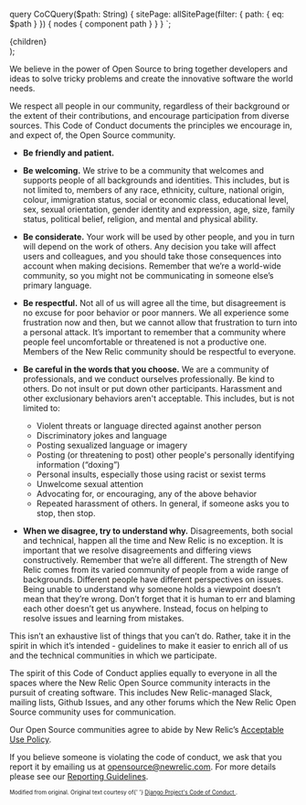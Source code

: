 
  query CoCQuery($path: String) {
    sitePage: allSitePage(filter: { path: { eq: $path } }) {
      nodes {
        component
        path
      }
    }
  }
`;

  <Layout fullWidth editLink={pageContext.fileRelativePath}>
    <SEO title="New Relic Open Source Community Code of Conduct" />
    <PageHeading
      title="New Relic Open Source Community Code of Conduct"
      hasSeparator
    />
    <div className="primary-content">
      <main>{children}</main>
    </div>
  </Layout>
);

We believe in the power of Open Source to bring together developers and ideas to solve tricky problems and create the innovative software the world needs.

We respect all people in our community, regardless of their background or the extent of their contributions, and encourage participation from diverse sources. This Code of Conduct documents the principles we encourage in, and expect of, the Open Source community.

- **Be friendly and patient.**
- **Be welcoming.** We strive to be a community that welcomes and supports people of all backgrounds and identities. This includes, but is not limited to, members of any race, ethnicity, culture, national origin, colour, immigration status, social or economic class, educational level, sex, sexual orientation, gender identity and expression, age, size, family status, political belief, religion, and mental and physical ability.
- **Be considerate.** Your work will be used by other people, and you in turn will depend on the work of others. Any decision you take will affect users and colleagues, and you should take those consequences into account when making decisions. Remember that we’re a world-wide community, so you might not be communicating in someone else’s primary language.
- **Be respectful.** Not all of us will agree all the time, but disagreement is no excuse for poor behavior or poor manners. We all experience some frustration now and then, but we cannot allow that frustration to turn into a personal attack. It’s important to remember that a community where people feel uncomfortable or threatened is not a productive one. Members of the New Relic community should be respectful to everyone.
- **Be careful in the words that you choose.** We are a community of professionals, and we conduct ourselves professionally. Be kind to others. Do not insult or put down other participants. Harassment and other exclusionary behaviors aren't acceptable. This includes, but is not limited to:

  - Violent threats or language directed against another person
  - Discriminatory jokes and language
  - Posting sexualized language or imagery
  - Posting (or threatening to post) other people's personally identifying information (“doxing”)
  - Personal insults, especially those using racist or sexist terms
  - Unwelcome sexual attention
  - Advocating for, or encouraging, any of the above behavior
  - Repeated harassment of others. In general, if someone asks you to stop, then stop.

- **When we disagree, try to understand why.** Disagreements, both social and technical, happen all the time and New Relic is no exception. It is important that we resolve disagreements and differing views constructively. Remember that we’re all different. The strength of New Relic comes from its varied community of people from a wide range of backgrounds. Different people have different perspectives on issues. Being unable to understand why someone holds a viewpoint doesn’t mean that they’re wrong. Don’t forget that it is human to err and blaming each other doesn’t get us anywhere. Instead, focus on helping to resolve issues and learning from mistakes.

This isn’t an exhaustive list of things that you can’t do. Rather, take it in the spirit in which it’s intended - guidelines to make it easier to enrich all of us and the technical communities in which we participate.

The spirit of this Code of Conduct applies equally to everyone in all the spaces where the New Relic Open Source community interacts in the pursuit of creating software. This includes New Relic-managed Slack, mailing lists, Github Issues, and any other forums which the New Relic Open Source community uses for communication.

Our Open Source communities agree to abide by New Relic’s [Acceptable Use Policy](https://docs.newrelic.com/docs/licenses/license-information/general-usage-licenses/acceptable-use-policy).

If you believe someone is violating the code of conduct, we ask that you report it by emailing us at [opensource@newrelic.com](mailto:opensource@newrelic.com). For more details please see our [Reporting Guidelines](/code-of-conduct-reporting).

<sub>
  <sup>
    Modified from original. Original text courtesy of{' '}
    <a href="https://www.djangoproject.com/conduct/">
      Django Project's Code of Conduct
    </a>
    .
  </sup>
</sub>
